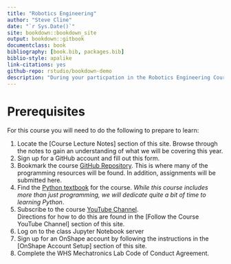 ```yaml
--- 
title: "Robotics Engineering"
author: "Steve Cline"
date: "`r Sys.Date()`"
site: bookdown::bookdown_site
output: bookdown::gitbook
documentclass: book
bibliography: [book.bib, packages.bib]
biblio-style: apalike
link-citations: yes
github-repo: rstudio/bookdown-demo
description: "During your particpation in the Robotics Engineering Course here at Windsor High School, you will use this online book as a guide through the content."
---
```


# Prerequisites

For this course you will need to do the following to prepare to learn:

<ol>
  <li>Locate the [Course Lecture Notes] section of this site.  Browse through the notes to gain an understanding of what we will be covering this year.</li>
  <li>Sign up for a GitHub account and fill out this form.</li>
  <li>Bookmark the course <a href="https://github.com/stcline/Robotics_Engineering_Course" target="_blank">GitHub Repository</a>.  This is where many of the programming resources will be found.  In addition, assignments will be submitted here.</li>
  <li>Find the <a href="https://greenteapress.com/wp/think-python-2e/" target="_blank"> Python textbook</a> for the course. <i>While this course includes more than just programming, we will dedicate quite a bit of time to learning Python</i>.</li>
  <li>Subscribe to the course <a href="https://www.youtube.com/playlist?list=PLdzkJRGG1oi3xGaaHM44BkpW-bYuD9KQS" target="_blank">YouTube Channel</a>.</li>  Directions for how to do this are found in the [Follow the Course YouTube Channel] section of this site.</li>
  <li>Log on to the class Jupyter Notebook server</li>
  <li>Sign up for an OnShape account by following the instructions in the [OnShape Account Setup] section of this site.</li>
  <li>Complete the WHS Mechatronics Lab Code of Conduct Agreement.</li>
